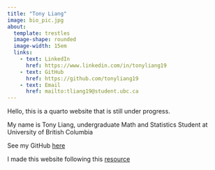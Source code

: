 ```yaml
---
title: "Tony Liang"
image: bio_pic.jpg
about:
  template: trestles
  image-shape: rounded
  image-width: 15em
  links:
    - text: LinkedIn
      href: https://www.linkedin.com/in/tonyliang19
    - text: GitHub
      href: https://github.com/tonyliang19
    - text: Email
      href: mailto:tliang19@student.ubc.ca
---
```


Hello, this is a quarto website that is still under progress.

My name is Tony Liang, undergraduate Math and Statistics Student at University of British Columbia

See my GitHub [here](https://github.com/tonyliang19)


I made this website following this [resource](https://ucsb-meds.github.io/creating-quarto-websites/)
